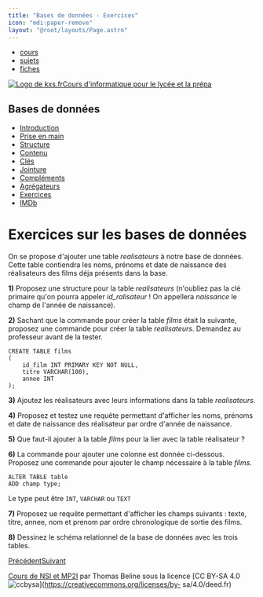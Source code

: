 ```yaml
---
title: "Bases de données - Exercices"
icon: "mdi:paper-remove"
layout: "@root/layouts/Page.astro"
---
```


  * [cours](https://kxs.fr/cours/)
  * [sujets](https://kxs.fr/sujets/)
  * [fiches](https://kxs.fr/fiches/)

[![Logo de kxs.fr](/img/logo.svg)](https://kxs.fr/)[Cours d'informatique pour
le lycée et la prépa](https://kxs.fr/cours/)

## Bases de données

  * [Introduction](.)
  * [Prise en main](prise-en-main)
  * [Structure](structure)
  * [Contenu](contenu)
  * [Clés](cles)
  * [Jointure](jointure)
  * [Compléments](complements)
  * [Agrégateurs](agregateurs)
  * [Exercices](exercices)
  * [IMDb](imdb)

# Exercices sur les bases de données

On se propose d'ajouter une table _realisateurs_ à notre base de données.
Cette table contiendra les noms, prénoms et date de naissance des réalisateurs
des films déja présents dans la base.

**1)** Proposez une structure pour la table _realisateurs_ (n'oubliez pas la
clé primaire qu'on pourra appeler _id_ralisateur_ ! On appellera _naissance_
le champ de l'année de naissance).

**2)** Sachant que la commande pour créer la table _films_ était la suivante,
proposez une commande pour créer la table _realisateurs_. Demandez au
professeur avant de la tester.

    
    
    CREATE TABLE films
    (
        id_film INT PRIMARY KEY NOT NULL,
        titre VARCHAR(100),
        annee INT
    );

**3)** Ajoutez les réalisateurs avec leurs informations dans la table
_realisateurs_.

**4)** Proposez et testez une requête permettant d'afficher les noms, prénoms
et date de naissance des réalisateur par ordre d'année de naissance.

**5)** Que faut-il ajouter à la table _films_ pour la lier avec la table
réalisateur ?

**6)** La commande pour ajouter une colonne est donnée ci-dessous. Proposez
une commande pour ajouter le champ nécessaire à la table _films_.

    
    
    ALTER TABLE table
    ADD champ type;

Le type peut être `INT`, `VARCHAR` ou `TEXT`

**7)** Proposez ue requête permettant d'afficher les champs suivants : texte,
titre, annee, nom et prenom par ordre chronologique de sortie des films.

**8)** Dessinez le schéma relationnel de la base de données avec les trois
tables.

[Précédent](agregateurs)[Suivant](imdb)

[Cours de NSI et MP2I](https://kxs.fr/cours/) par Thomas Beline sous la
licence [CC BY-SA 4.0
![ccbysa](/img/ccbysa.svg)](https://creativecommons.org/licenses/by-
sa/4.0/deed.fr)


